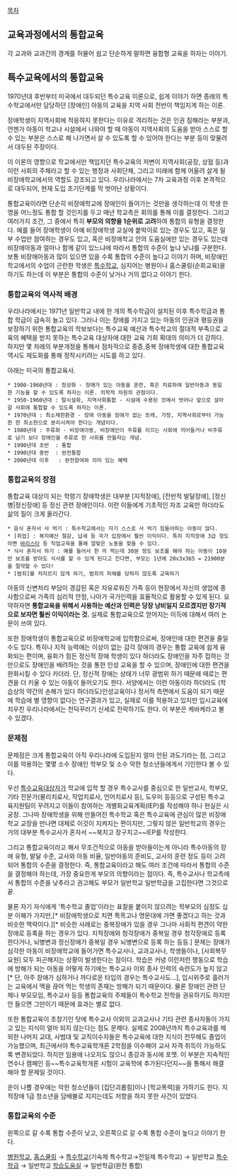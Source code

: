 [[목차]]

== 교육과정에서의 통합교육 ==
각 교과와 교과간의 경계를 허물어 쉽고 단순하게 말하면 융합형 교육을 하자는 이야기. 

== 특수교육에서의 통합교육 ==
1970년대 후반부터 미국에서 대두되던 특수교육 이론으로, 쉽게 이야기 하면 종래의 특수학교에서만 담당하던 [장애인] 아동의 교육을 지역 사회 전반이 책임지게 하는 이론.

장애학생이 지역사회에 적응하지 못한다는 이유로 격리하는 것은 인권 침해라는 부분과, 언젠가 아동이 학교나 시설에서 나와야 할 때 아동이 지역사회의 도움을 받아 스스로 할 수 있는 부분은 스스로 해 나가면서 살 수 있도록 할 수 있어야 한다는 부분 등이 맞물려서 대두된 주장이다.

이 이론의 영향으로 학교에서만 책임지던 특수교육의 저변이 지역사회(공장, 상점 등)과 이런 사회의 주체라고 할 수 있는 행정과 사회단체, 그리고 미래에 함께 어울려 살게 될 비장애학교에서의 역할도 강조되고 있다. 우리나라에서는 7차 교육과정 이후 본격적으로 대두되어, 현재 도입 초기단계를 막 벗어난 상황이다.

통합교육이라면 단순히 비장애학교에 장애인이 들어가는 것만을 생각하는데 이 학생 한 명을 어느정도 통합 할 것인지를 두고 매년 학교측은 회의를 통해 이를 결정한다. 그리고 여러가지 조건, 그 중에서 특히 '''부모의 의향을 1순위로 고려'''하여 통합의 유형을 결정한다. 예를 들어 장애학생이 아예 비장애학생 교실에 붙박이로 있는 경우도 있고, 혹은 일부 수업만 참여하는 경우도 있고, 혹은 비장애학교 안의 도움실에만 있는 경우도 있는데 비장애아동과 얼마나 함께 같이 있느냐에 따라서 통합의 수준이 높냐 낮냐를 구분한다. 보통 비장애아동과 많이 있으면 있을 수록 통합의 수준이 높다고 이야기 하며, 비장애인학교에서의 수업이 곤란한 학생은 [[특수학교]], 심지어는 병원이나 홈스쿨링(순회교육)을 하기도 하는데 이 부분은 통합의 수준이 낮거나 거의 없다고 이야기 한다.

=== 통합교육의 역사적 배경 ===
우리나라에서는 1971년 일반학교 내에 한 개의 특수학급이 설치된 이후 특수학급과 통합 학급이 급속히 늘고 있다. 그러나 이는 장애를 가지고 있는 아동의 인권과 평등권을 보장하기 위한 통합교육의 학보보다는 특수교육 예산과 특수학교의 절대적 부족으로 교육의 혜택을 받지 못하는 특수교육 대상자에 대한 교육 기회 확대의 의미가 더 강하다. 하지만 몇 차례의 부분개정을 통해서 점차적으로 중증,중복 장애학생에 대한 통합교육 역시도 제도화를 통해 정착시키려는 시도를 하고 있다.

아래는 미국의 통합교육사.

 * 1900-1960년대 : 정상화 - 장애가 있는 아동을 훈련, 혹은 치료하여 일반아동과 동일한 기능을 할 수 있도록 하자는 이론. 의학적 차원의 관점이다.
 * 1950-1960년대 : 탈시설화, 지역사회통합 - 시설에 수용된 것에서 벗어나 앞으로 살아갈 사회에 통합할 수 있도록 하자는 이론.
 * 1970년대 : 최소제한환경 - 장애 아동을 장애가 없는 또래, 가정, 지역사회로부터 가능한 한 최소한으로 분리시켜야 한다는 개념이다.
 * 1980년대 : 주류화 - 비장애아동, 비장애인이 주류를 이끄는 사회에 끼어들거나 비주류로 남기 보다 장애인을 주류로 한 사회를 만들자는 개념.
 * 1990년대 초반  : 통합
 * 1990년대 중반  : 완전통합
 * 2000년대 이후   : 완전참여와 의미 있는 혜택

=== 통합교육의 장점 ===
통합교육 대상이 되는 학령기 장애학생은 대부분 [지적장애], [전반적 발달장애], [정신병|정신장애] 등 정신 관련 장애인이다. 이런 이들에게 기초적인 자조 교육만 하더라도 삶의 질이 크게 올라간다.
 * 음식 혼자서 사 먹기 : 특수학교에서는 자기 스스로 사 먹기 힘들어하는 아동이 많다.
 * [취업] : 복지예산 절감, 납세 등 국가 입장에서 훨씬 이익이다. 특히 지적장애 3급 정도라면 [[바리스타]] 등 직업교육을 통해 알맞은 노동을 찾을 수 있다.
 * 식사 혼자서 하기 : 예를 들어서 한 끼 먹는데 30분 정도 보조를 해야 하는 아동이 10분만 보조를 받아도 식사를 할 수 있게 된다고 친다면, 부모는 1년에 20x3x365 = 21900분을 절약할 수 있다!
 * [범죄]를 저지르지 않게 하기, 범죄의 피해를 당하지 않도록 교육하기

아동의 신변처리 부담이 경감된 혹은 자유로워진 가족 등이 현장에서 자신의 생업에 종사함으로써 가족의 심리적 안정, 나아가 국가인력을 효율적으로 활용할 수 있게 된다. 
요약하자면 '''통합교육을 위해서 사용하는 예산과 인력은 당장 낭비일지 모르겠지만 장기적으로 보자면 훨씬 이익이라는 것.''' 실제로 통합교육으로 얻어지는 이득에 대해서 여러 논문이 쓰여 있다.

또한 장애학생이 통합교육으로 비장애학교에 입학함으로써, 장애인에 대한 편견을 줄일 수도 있다. 특히나 지적 능력에는 이상이 없는 감각 장애의 경우는 통합 교육에 쉽게 융화되는 편이며, 융화가 힘든 정신적 장애 학생이 있다 하더라도 장애인을 자주 접하는 것 만으로도 장애인을 배려하는 것을 통한 인성 교육을 할 수 있으며, 장애인에 대한 편견을 완화시킬 수 있다 카더라. 단, 정신적 장애는 상태가 너무 광범위 하기 때문에 때로는 편견을 더 키울 수 있는 아동이 들어오기도 한다. 서양에서는 이런 아동이라 하더라도 (학습상의 약간의 손해가 있다 하더라도)인성교육이나 정서적 측면에서 도움이 되기 때문에 학습에 별 영향이 없다는 연구결과가 있고, 실제로 이를 적용하고 있지만 입시교육에 치우친 우리나라에서는 천덕꾸러기 신세로 전락하기도 한다. 이 부분은 케바케라고 볼 수 있겠다.

=== 문제점 ===
문제점은 크게 통합교육이 아직 우리나라에 도입된지 얼마 안된 과도기라는 점, 그리고 이를 악용하는 몇몇 소수 장애인 학부모 및 소수 악한 청소년들에게서 기인한다 볼 수 있다.

우선 [[특수교육대상자]]가 학교에 입학 할 경우 특수교사를 중심으로 한 일반교사, 학부모, 기타 전문가(물리치료사, 작업치료사, 언어치료사 등), 도우미 등등으로 구성된 특수교육지원팀이 꾸려지고 이들이 참여하는 개별화교육계획(IEP)를 작성해야 하나 현실은 시궁창. 그나마 장애학생을 위해 만들어진 특수학교 혹은 특수교육에 관심이 많은 비장애학교 교장을 만나면 대체로 이것이 지켜지는 편이지만, 그렇지 않은 일반학교의 경우는 거의 대부분 특수교사가 혼자서 ~~북치고 장구치고~~IEP를 작성한다.

그리고 통합교육이라고 해서 무조건적으로 아동을 받아들이는게 아니라 특수아동의 장애 유형, 발달 수준, 교사와 아동 비율, 일반아동의 준비도, 교사의 훈련 정도 등이 고려되어 통합의 수준을 결정한다. 즉, 통합교육이라고 해도 여러 조건에 따라서 통합의 수준을 결정해야 하는데, 가장 중요한게 부모의 의향이라는 점이다. 즉, 특수교사나 학교측에서 통합의 수준을 낮추라고 권고해도 부모가 일반학교 일반학급을 고집한다면 그것으로 끝. 

물론 자기 자식에게 '특수학교 졸업'이라는 표찰을 붙이지 않으려는 학부모의 심정도 십분 이해가 가지만,[* 비장애학생으로 치면 특목고나 명문대에 가면 좋겠다고 하는 것과 비슷한 맥락이다.][* 비슷한 사례로는 중복장애가 있을 경우 그나마 사회적 편견이 약한 장애로 등록을 하는 경우가 있다. 지적장애와 청각장애가 중복일 경우 청각장애로 등록한다거나, 뇌병변과 정신장애가 중복일 경우 뇌병변으로 등록 하는 등등.] 문제는 장애가 심각한 아동이 비장애학교에 들어가면 특수교사나, 교과교사나, 학생들이나, [사회복무요원] 모두 피곤해지는 상황이 발생한다는 점이다. 학습은 커녕 이런저런 행동으로 학습에 방해가 되는 아동을 어떻게 하기에는 특수교사 이외 종사 인력의 숙련도가 높지 않고[* 단, 아주 장애가 심하거나 까다로운 타입의 경우는 특수교사도...], 입시위주로 흘러가는 교육에서 맥을 끊어 먹는 학생의 존재는 방해가 되기 때문이다. 물론 장애인 관련 단체나 부모모임, 특수교사 등등 통합교육의 주체들이 특수학교 전학을 권유하기도 하지만 안 들으면 그만이기 때문에 효과는 별로 없다. 

또한 통합교육이 초창기인 탓에 특수교사 이외의 교과교사나 기타 관련 종사자들이 가지고 있는 지식이 얼마 되지 않는다는 점도 문제다. 실제로 2008년까지 특수교육과를 제외한 나머지 교대, 사범대 및 교직이수자들은 특수교육에 대한 지식이 전무해도 졸업이 가능했으며, 최근에서야 특수교육학개론 2학점을 이수해야 교사 자격 취득이 가능하도록 변경되었다. 하지만 임용에 나오지도 않으니 종강과 동시에 포맷. 이 부분은 지속적인 연수나 캠페인 등~~특수교육학개론 시험이 교육학에 추가된다던지~~을 통해서 해결 해야 할 문제일 것이다.

운이 나쁠 경우에는 악한 청소년들이 [집단괴롭힘]이나 [학교폭력]을 가하기도 한다. 지적장애 1급 청소년을 담배불로 지지는데도 저항을 하지 못한 사건이 있었다.

=== 통합교육의 수준 ===
왼쪽으로 갈 수록 통합 수준이 낮고, 오른쪽으로 갈 수록 통합 수준이 높다고 이야기 한다.

[[병원학교]], [[홈스쿨링]] → [[특수학교]](기숙제 특수학교→전일제 특수학교) → 일반학교 [[특수학급]] → 일반학교 [[학습도움실]] → 일반학급(완전 통합)

